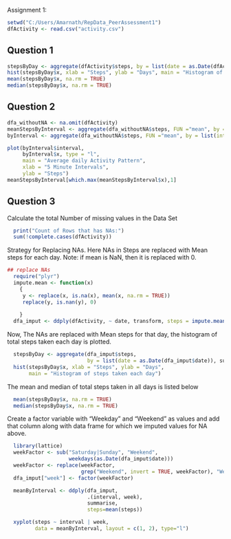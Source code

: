 Assignment 1:

```r
setwd("C:/Users/Amarnath/RepData_PeerAssessment1")
dfActivity <- read.csv("activity.csv")

```

Question 1
-------------

```r
stepsByDay <- aggregate(dfActivity$steps, by = list(date = as.Date(dfActivity$date)), sum)
hist(stepsByDay$x, xlab = "Steps", ylab = "Days", main = "Histogram of steps taken each day")
mean(stepsByDay$x, na.rm = TRUE)
median(stepsByDay$x, na.rm = TRUE)

```

Question 2
----------


```r
dfa_withoutNA <- na.omit(dfActivity)
meanStepsByInterval <- aggregate(dfa_withoutNA$steps, FUN ="mean", by = list(dfa_withoutNA$interval), na.action = na.omit)
byInterval <- aggregate(dfa_withoutNA$steps, FUN ="mean", by = list(interval = dfa_withoutNA$interval), na.action = na.omit)

plot(byInterval$interval, 
     byInterval$x, type = "l", 
     main = "Average daily Activity Pattern",
     xlab = "5 Minute Intervals",
     ylab = "Steps")
meanStepsByInterval[which.max(meanStepsByInterval$x),1]

```

Question 3
----------
Calculate the total Number of missing values in the Data Set
```r
  print("Count of Rows that has NAs:")
  sum(!complete.cases(dfActivity))

````
Strategy for Replacing NAs. Here NAs in Steps are replaced with Mean steps for each day. Note: if mean is NaN, then it is replaced with 0.

```r
## replace NAs
  require("plyr")
  impute.mean <- function(x) 
    {
     y <- replace(x, is.na(x), mean(x, na.rm = TRUE)) 
     replace(y, is.nan(y), 0)
    
    }
  dfa_imput <- ddply(dfActivity, ~ date, transform, steps = impute.mean(steps))

````

Now, The NAs are replaced with Mean steps for that day, the histogram of total steps taken each day is plotted.

```r
  stepsByDay <- aggregate(dfa_imput$steps, 
                          by = list(date = as.Date(dfa_imput$date)), sum)
  hist(stepsByDay$x, xlab = "Steps", ylab = "Days", 
       main = "Histogram of steps taken each day")
`````

The mean and median of total steps taken in all days is listed below

```r
  mean(stepsByDay$x, na.rm = TRUE)
  median(stepsByDay$x, na.rm = TRUE)
```
Create a factor variable with "Weekday" and "Weekend" as values and add that column along with data frame for which we imputed values for NA above.

````r
  library(lattice)
  weekFactor <- sub("Saturday|Sunday", "Weekend", 
                    weekdays(as.Date(dfa_imput$date)))
  weekFactor <- replace(weekFactor, 
                        grep("Weekend", invert = TRUE, weekFactor), "Weekday")
  dfa_imput["week"] <- factor(weekFactor)

  meanByInterval <- ddply(dfa_imput, 
                          .(interval, week), 
                          summarise, 
                          steps=mean(steps))

  xyplot(steps ~ interval | week, 
         data = meanByInterval, layout = c(1, 2), type="l")

````